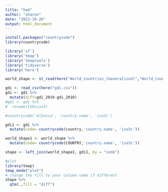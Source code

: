 ```yaml
---
title: "hw4"
author: "sharon"
date: "2022-10-26"
output: html_document
---
```


```r
install.packages("countrycode")
library(countrycode)

library('sf')
library('tmap')
library('tmaptools')
library('tidyverse')
library('here')


```

```r
world_shape <- st_read(here("World_Countries_(Generalized)","World_Countries__Generalized_.shp"))

```


```r
gdi <- read_csv(here("gdi.csv"))
gdi <- gdi %>%
  mutate(diff=gdi_2019-gdi_2010)
#gdi <- gdi %>%
#  rename(ISO=iso3)
```
```r
#countrycode('Albania', 'country.name', 'iso3c')

gdi1 <- gdi %>%
  mutate(code= countrycode(country,'country.name', 'iso3c'))

world_shape1 <- world_shape %>%
  mutate(code= countrycode(COUNTRY,'country.name', 'iso3c'))
```

```r
shape <- left_join(world_shape1, gdi1, by = "code")
```


```r
#plot
library(tmap)
tmap_mode("plot")
# change the fill to your column name if different
shape %>%
  qtm(.,fill = "diff")
```


```r
```


```r
```


